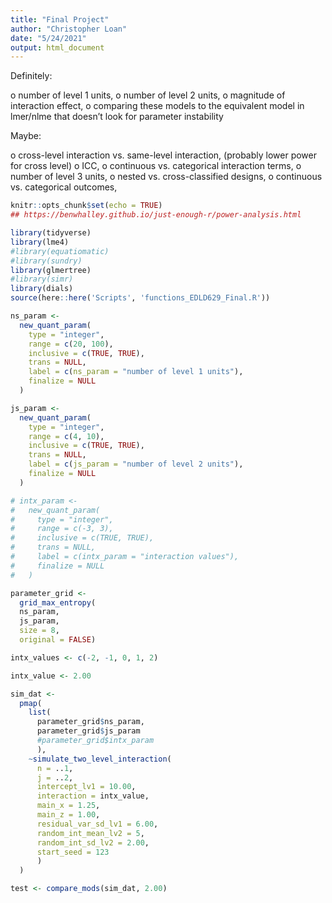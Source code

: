 ```yaml
---
title: "Final Project"
author: "Christopher Loan"
date: "5/24/2021"
output: html_document
---
```


Definitely:

o	number of level 1 units, 
o	number of level 2 units, 
o	magnitude of interaction effect, 
o	comparing these models to the equivalent model in lmer/nlme that doesn’t look for parameter instability

Maybe:

o	cross-level interaction vs. same-level interaction, (probably lower power for cross level)
o	ICC, 
o	continuous vs. categorical interaction terms, 
o	number of level 3 units,
o	nested vs. cross-classified designs, 
o	continuous vs. categorical outcomes, 

```r
knitr::opts_chunk$set(echo = TRUE)
## https://benwhalley.github.io/just-enough-r/power-analysis.html
```

```r
library(tidyverse)
library(lme4)
#library(equatiomatic)
#library(sundry)
library(glmertree)
#library(simr)
library(dials)
source(here::here('Scripts', 'functions_EDLD629_Final.R'))
```

```r
ns_param <- 
  new_quant_param(
    type = "integer",
    range = c(20, 100),
    inclusive = c(TRUE, TRUE),
    trans = NULL,
    label = c(ns_param = "number of level 1 units"),
    finalize = NULL
  )

js_param <- 
  new_quant_param(
    type = "integer",
    range = c(4, 10),
    inclusive = c(TRUE, TRUE),
    trans = NULL,
    label = c(js_param = "number of level 2 units"),
    finalize = NULL
  )

# intx_param <- 
#   new_quant_param(
#     type = "integer",
#     range = c(-3, 3),
#     inclusive = c(TRUE, TRUE),
#     trans = NULL,
#     label = c(intx_param = "interaction values"),
#     finalize = NULL
#   )
```

```r
parameter_grid <- 
  grid_max_entropy(
  ns_param, 
  js_param, 
  size = 8,
  original = FALSE)
```

```r
intx_values <- c(-2, -1, 0, 1, 2)

intx_value <- 2.00

sim_dat <-
  pmap(
    list(
      parameter_grid$ns_param, 
      parameter_grid$js_param
      #parameter_grid$intx_param
      ), 
    ~simulate_two_level_interaction(
      n = ..1, 
      j = ..2, 
      intercept_lv1 = 10.00, 
      interaction = intx_value,
      main_x = 1.25, 
      main_z = 1.00,
      residual_var_sd_lv1 = 6.00,
      random_int_mean_lv2 = 5, 
      random_int_sd_lv2 = 2.00, 
      start_seed = 123
      )
  )
```

```r
test <- compare_mods(sim_dat, 2.00)
```


